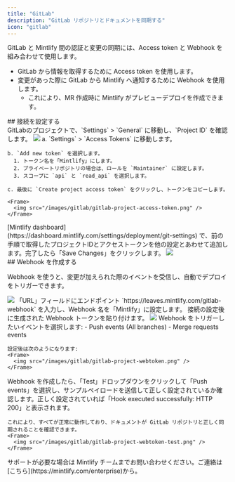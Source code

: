 ```yaml
---
title: "GitLab"
description: "GitLab リポジトリとドキュメントを同期する"
icon: "gitlab"
---
```


GitLab と Mintlify 間の認証と変更の同期には、Access token と Webhook を組み合わせて使用します。

- GitLab から情報を取得するために Access token を使用します。
- 変更があった際に GitLab から Mintlify へ通知するために Webhook を使用します。
  - これにより、MR 作成時に Mintlify がプレビューデプロイを作成できます。

<div id="set-up-the-connection">
  ## 接続を設定する
</div>

<Steps>
  <Step title="プロジェクトIDを見つける">
    GitLabのプロジェクトで、`Settings` > `General` に移動し、`Project ID` を確認します。
    <Frame>
      <img src="/images/gitlab/gitlab-project-id.png" />
    </Frame>
  </Step>
  <Step title="アクセストークンを生成する">
    a. `Settings` > `Access Tokens` に移動します。

    b. `Add new token` を選択します。
      1. トークン名を「Mintlify」にします。
      2. プライベートリポジトリの場合は、ロールを `Maintainer` に設定します。
      3. スコープに `api` と `read_api` を選択します。

    c. 最後に `Create project access token` をクリックし、トークンをコピーします。

    <Frame>
      <img src="/images/gitlab/gitlab-project-access-token.png" />
    </Frame>

  </Step>
  <Step title="接続を設定する">
    [Mintlify dashboard](https://dashboard.mintlify.com/settings/deployment/git-settings) で、前の手順で取得したプロジェクトIDとアクセストークンを他の設定とあわせて追加します。完了したら「Save Changes」をクリックします。
    <Frame>
      <img src="/images/gitlab/gitlab-config.png" />
    </Frame>
  </Step>
</Steps>

<div id="create-the-webhook">
  ## Webhook を作成する
</div>

Webhook を使うと、変更が加えられた際のイベントを受信し、自動でデプロイをトリガーできます。

<Steps>
  <Step title="Settings > Webhooks に移動し「Add new Webhook」をクリック">
    <Frame>
      <img src="/images/gitlab/gitlab-webhook.png" />
    </Frame>
  </Step>
  <Step title="URL と Webhook を設定">
    「URL」フィールドにエンドポイント `https://leaves.mintlify.com/gitlab-webhook` を入力し、Webhook 名を「Mintlify」に設定します。

  </Step>
  <Step title="トークンを貼り付け">
    接続の設定後に生成された Webhook トークンを貼り付けます。
    <Frame>
      <img src="/images/gitlab/gitlab-show-webtoken.png" />
    </Frame>
  </Step>
  <Step title="イベントを選択">
    Webhook をトリガーしたいイベントを選択します:
      - Push events (All branches)
      - Merge requests events
      
    設定後は次のようになります:
    <Frame>
      <img src="/images/gitlab/gitlab-project-webtoken.png" />
    </Frame>
  </Step>
  <Step title="Webhook をテスト">
    Webhook を作成したら、「Test」ドロップダウンをクリックして「Push events」を選択し、サンプルペイロードを送信して正しく設定されているか確認します。正しく設定されていれば「Hook executed successfully: HTTP 200」と表示されます。

    これにより、すべてが正常に動作しており、ドキュメントが GitLab リポジトリと正しく同期されることを確認できます。
    <Frame>
      <img src="/images/gitlab/gitlab-project-webtoken-test.png" />
    </Frame>

  </Step>
</Steps>

<Note>
  サポートが必要な場合は Mintlify チームまでお問い合わせください。ご連絡は
  [こちら](https://mintlify.com/enterprise)から。
</Note>

[git-settings]: https://dashboard.mintlify.com/settings/deployment/git-settings